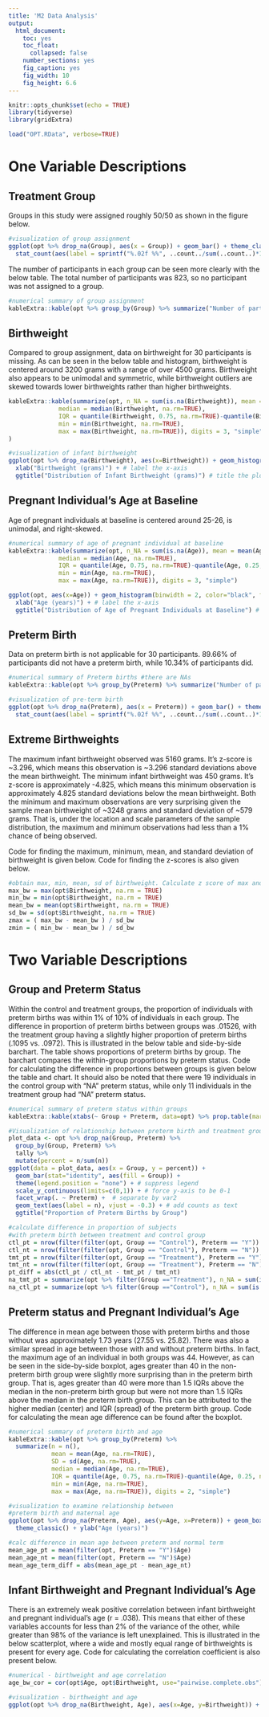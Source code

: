 ```yaml
---
title: 'M2 Data Analysis'
output:
  html_document: 
    toc: yes
    toc_float: 
      collapsed: false
    number_sections: yes
    fig_caption: yes
    fig_width: 10
    fig_height: 6.6
---
```


```r
knitr::opts_chunk$set(echo = TRUE)
library(tidyverse)
library(gridExtra)

load("OPT.RData", verbose=TRUE)

```

# One Variable Descriptions

## Treatment Group
Groups in this study were assigned roughly 50/50 as shown in the figure below.

```r
#visualization of group assignment
ggplot(opt %>% drop_na(Group), aes(x = Group)) + geom_bar() + theme_classic() + ggtitle("Group Assignment") +
  stat_count(aes(label = sprintf("%.02f %%", ..count../sum(..count..)*100)), geom = 'text', vjust = 1, color="white") # add percent text
```

The number of participants in each group can be seen more clearly with the below table. The total number of participants was 823, so no participant was not assigned to a group.

```r
#numerical summary of group assignment
kableExtra::kable(opt %>% group_by(Group) %>% summarize("Number of participants" = n()), align = "lc", digits = 4)
```

## Birthweight

Compared to group assignment, data on birthweight for 30 participants is missing. As can be seen in the below table and histogram, birthweight is centered around 3200 grams with a range of over 4500 grams. Birthweight also appears to be unimodal and symmetric, while birthweight outliers are skewed towards lower birthweights rather than higher birthweights.

```r
kableExtra::kable(summarize(opt, n_NA = sum(is.na(Birthweight)), mean = mean(Birthweight, na.rm=TRUE), SD = sd(Birthweight, na.rm=TRUE), 
              median = median(Birthweight, na.rm=TRUE), 
              IQR = quantile(Birthweight, 0.75, na.rm=TRUE)-quantile(Birthweight, 0.25, na.rm=TRUE),
              min = min(Birthweight, na.rm=TRUE),
              max = max(Birthweight, na.rm=TRUE)), digits = 3, "simple"
)

#visualization of infant birthweight
ggplot(opt %>% drop_na(Birthweight), aes(x=Birthweight)) + geom_histogram(binwidth = 100, color="black", fill="white") + # use 100 gram wide bins
  xlab("Birthweight (grams)") + # label the x-axis
  ggtitle("Distribution of Infant Birthweight (grams)") # title the plot
```

## Pregnant Individual's Age at Baseline

Age of pregnant individuals at baseline is centered around 25-26, is unimodal, and right-skewed. 

```r
#numerical summary of age of pregnant individual at baseline
kableExtra::kable(summarize(opt, n_NA = sum(is.na(Age)), mean = mean(Age, na.rm=TRUE), SD = sd(Age, na.rm=TRUE), 
              median = median(Age, na.rm=TRUE), 
              IQR = quantile(Age, 0.75, na.rm=TRUE)-quantile(Age, 0.25, na.rm=TRUE),
              min = min(Age, na.rm=TRUE),
              max = max(Age, na.rm=TRUE)), digits = 3, "simple")

ggplot(opt, aes(x=Age)) + geom_histogram(binwidth = 2, color="black", fill="white") + # use 2 year wide bins
  xlab("Age (years)") + # label the x-axis
  ggtitle("Distribution of Age of Pregnant Individuals at Baseline") # title the plot

```

## Preterm Birth

Data on preterm birth is not applicable for 30 participants. 89.66% of participants did not have a preterm birth, while 10.34% of participants did.

```r
#numerical summary of Preterm births #there are NAs
kableExtra::kable(opt %>% group_by(Preterm) %>% summarize("Number of participants" = n()), "pipe")

#visualization of pre-term birth
ggplot(opt %>% drop_na(Preterm), aes(x = Preterm)) + geom_bar() + theme_classic() + ggtitle("Proportion of Preterm Births") +
  stat_count(aes(label = sprintf("%.02f %%", ..count../sum(..count..)*100)), geom = 'text', vjust = 1, color="white") # add percent text
```

## Extreme Birthweights

The maximum infant birthweight observed was 5160 grams. It's z-score is ~3.296, which means this observation is ~3.296 standard deviations above the mean birthweight. The minimum infant birthweight was 450 grams. It's z-score is approximately -4.825, which means this minimum observation is approximately 4.825 standard deviations below the mean birthweight. Both the minimum and maximum observations are very surprising given the sample mean birthweight of ~3248 grams and standard deviation of ~579 grams. That is, under the location and scale parameters of the sample distribution, the maximum and minimum observations had less than a 1% chance of being observed. 

Code for finding the maximum, minimum, mean, and standard deviation of birthweight is given below. Code for finding the z-scores is also given below.

```r
#obtain max, min, mean, sd of birthweight. Calculate z score of max and min assuming normal distr w/ sample mean and sd
max_bw = max(opt$Birthweight, na.rm = TRUE)
min_bw = min(opt$Birthweight, na.rm = TRUE)
mean_bw = mean(opt$Birthweight, na.rm = TRUE)
sd_bw = sd(opt$Birthweight, na.rm = TRUE)
zmax = ( max_bw - mean_bw ) / sd_bw
zmin = ( min_bw - mean_bw ) / sd_bw
```

# Two Variable Descriptions

## Group and Preterm Status

Within the control and treatment groups, the proportion of individuals with preterm births was within 1% of 10% of individuals in each group. The difference in proportion of preterm births between groups was .01526, with the treatment group having a slightly higher proportion of preterm births (.1095 vs. .0972). This is illustrated in the below table and side-by-side barchart. The table shows proportions of preterm births by group. The barchart compares the within-group proportions by preterm status. Code for calculating the difference in proportions between groups is given below the table and chart. It should also be noted that there were 19 individuals in the control group with "NA" preterm status, while only 11 individuals in the treatment group had "NA" preterm status. 

```r
#numerical summary of preterm status within groups
kableExtra::kable(xtabs(~ Group + Preterm, data=opt) %>% prop.table(margin = 1) %>% round(4), caption = "Preterm birth status by group", "simple")

#Visualization of relationship between preterm birth and treatment group
plot_data <- opt %>% drop_na(Group, Preterm) %>% 
  group_by(Group, Preterm) %>% 
  tally %>% 
  mutate(percent = n/sum(n))
ggplot(data = plot_data, aes(x = Group, y = percent)) + 
  geom_bar(stat="identity", aes(fill = Group)) + 
  theme(legend.position = "none") + # suppress legend
  scale_y_continuous(limits=c(0,1)) + # force y-axis to be 0-1
  facet_wrap(. ~ Preterm) +  # separate by var2
  geom_text(aes(label = n), vjust = -0.3) + # add counts as text 
  ggtitle("Proportion of Preterm Births by Group")

```

```r
#calculate difference in proportion of subjects
#with preterm birth between treatment and control group
ctl_pt = nrow(filter(filter(opt, Group == "Control"), Preterm == "Y"))
ctl_nt = nrow(filter(filter(opt, Group == "Control"), Preterm == "N"))
tmt_pt = nrow(filter(filter(opt, Group == "Treatment"), Preterm == "Y"))
tmt_nt = nrow(filter(filter(opt, Group == "Treatment"), Preterm == "N"))
pt_diff = abs(ctl_pt / ctl_nt - tmt_pt / tmt_nt)
na_tmt_pt = summarize(opt %>% filter(Group =="Treatment"), n_NA = sum(is.na(Preterm)))
na_ctl_pt = summarize(opt %>% filter(Group =="Control"), n_NA = sum(is.na(Preterm)))
```

## Preterm status and Pregnant Individual's Age

The difference in mean age between those with preterm births and those without was approximately 1.73 years (27.55 vs. 25.82). There was also a similar spread in age between those with and without preterm births. In fact, the maximum age of an individual in both groups was 44. However, as can be seen in the side-by-side boxplot, ages greater than 40 in the non-preterm birth group were slightly more surprising than in the preterm birth group. That is, ages greater than 40 were more than 1.5 IQRs above the median in the non-preterm birth group but were not more than 1.5 IQRs above the median in the preterm birth group. This can be attributed to the higher median (center) and IQR (spread) of the preterm birth group. Code for calculating the mean age difference can be found after the boxplot.

```r
#numerical summary of preterm birth and age
kableExtra::kable(opt %>% group_by(Preterm) %>% 
  summarize(n = n(),
            mean = mean(Age, na.rm=TRUE),
            SD = sd(Age, na.rm=TRUE), 
            median = median(Age, na.rm=TRUE), 
            IQR = quantile(Age, 0.75, na.rm=TRUE)-quantile(Age, 0.25, na.rm=TRUE),
            min = min(Age, na.rm=TRUE),
            max = max(Age, na.rm=TRUE)), digits = 2, "simple")

#visualization to examine relationship between
#preterm birth and maternal age
ggplot(opt %>% drop_na(Preterm, Age), aes(y=Age, x=Preterm)) + geom_boxplot() + 
  theme_classic() + ylab("Age (years)")

#calc difference in mean age between preterm and normal term
mean_age_pt = mean(filter(opt, Preterm == "Y")$Age)
mean_age_nt = mean(filter(opt, Preterm == "N")$Age)
mean_age_term_diff = abs(mean_age_pt - mean_age_nt)
```

## Infant Birthweight and Pregnant Individual's Age

There is an extremely weak positive correlation between infant birthweight and pregnant individual's age (r = .038). This means that either of these variables accounts for less than 2% of the variance of the other, while greater than 98% of the variance is left unexplained. This is illustrated in the below scatterplot, where a wide and mostly equal range of birthweights is present for every age. Code for calculating the correlation coefficient is also present below.

```r
#numerical - birthweight and age correlation
age_bw_cor = cor(opt$Age, opt$Birthweight, use="pairwise.complete.obs")

#visualization - birthweight and age
ggplot(opt %>% drop_na(Birthweight, Age), aes(x=Age, y=Birthweight)) + geom_point() + ylab("Birthweight (grams)") + xlab("Age (years)") + ggtitle("Scatterplot of Age and Birthweight")
```